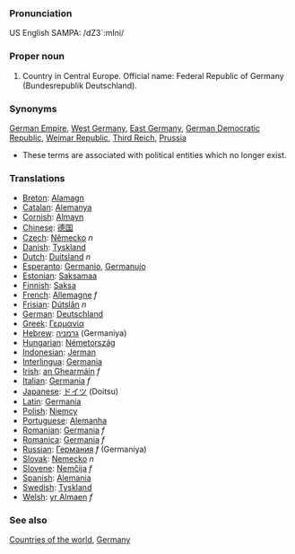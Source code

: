 ===Pronunciation===
US English SAMPA: /dZ3`:mIni/
===Proper noun===

# Country in Central Europe. Official name: Federal Republic of Germany (Bundesrepublik Deutschland).

===Synonyms===
[[German Empire]], [[West Germany]], [[East Germany]], [[German Democratic Republic]], [[Weimar Republic]], [[Third Reich]], [[Prussia]]
*These terms are associated with political entities which no longer exist.

===Translations===
*[[Breton]]: [[Alamagn]]
*[[Catalan]]: [[Alemanya]]
*[[Cornish]]: [[Almayn]]
*[[Chinese]]: [[德国]]
*[[Czech]]: [[Německo]] ''n''
*[[Danish]]: [[Tyskland]]
*[[Dutch]]: [[Duitsland]] ''n''
*[[Esperanto]]: [[Germanio]], [[Germanujo]]
*[[Estonian]]: [[Saksamaa]]
*[[Finnish]]: [[Saksa]]
*[[French]]: [[Allemagne]] ''f''
*[[Frisian]]: [[Dútslân]] ''n''
*[[German]]: [[Deutschland]]
*[[Greek]]: [[Γερμανία]]
*[[Hebrew]]: [[גרמניה]] (Germaniya)
*[[Hungarian]]: [[Németország]]
*[[Indonesian]]: [[Jerman]]
*[[Interlingua]]: [[Germania]]
*[[Irish]]: [[an Ghearmáin]] ''f''
*[[Italian]]: [[Germania]] ''f''
*[[Japanese]]: [[ドイツ]] (Doitsu)
*[[Latin]]: [[Germania]]
*[[Polish]]: [[Niemcy]]
*[[Portuguese]]: [[Alemanha]]
*[[Romanian]]: [[Germania]] ''f''
*[[Romanica]]: [[Germania]] ''f''
*[[Russian]]: [[Германия]] ''f'' (Germaniya)
*[[Slovak]]: [[Nemecko]] ''n''
*[[Slovene]]: [[Nemčija]] ''f''
*[[Spanish]]: [[Alemania]]
*[[Swedish]]: [[Tyskland]]
*[[Welsh]]: [[yr Almaen]] ''f''

===See also===
[[Countries of the world]], [[w:Germany|Germany]]